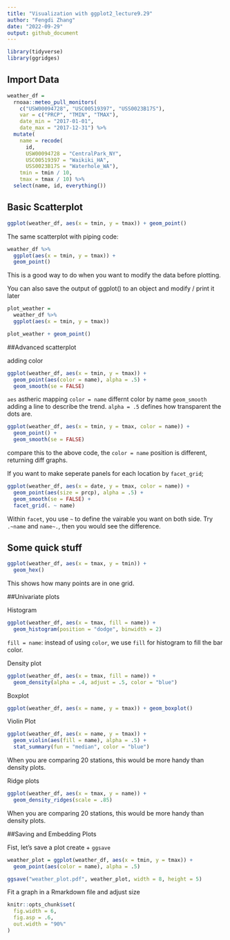```yaml
---
title: "Visualization with ggplot2_lecture9.29"
author: "Fengdi Zhang"
date: "2022-09-29"
output: github_document
---
```


```r
library(tidyverse)
library(ggridges)
```

## Import Data 

```r
weather_df = 
  rnoaa::meteo_pull_monitors(
    c("USW00094728", "USC00519397", "USS0023B17S"),
    var = c("PRCP", "TMIN", "TMAX"), 
    date_min = "2017-01-01",
    date_max = "2017-12-31") %>%
  mutate(
    name = recode(
      id, 
      USW00094728 = "CentralPark_NY", 
      USC00519397 = "Waikiki_HA",
      USS0023B17S = "Waterhole_WA"),
    tmin = tmin / 10,
    tmax = tmax / 10) %>%
  select(name, id, everything())
```

## Basic Scatterplot

```r
ggplot(weather_df, aes(x = tmin, y = tmax)) + geom_point()
```

The same scatterplot with piping code:
```r
weather_df %>%
  ggplot(aes(x = tmin, y = tmax)) + 
  geom_point()
```
This is a good way to do when you want to modify the data before plotting. 

You can also save the output of ggplot() to an object and modify / print it later
```r
plot_weather = 
  weather_df %>%
  ggplot(aes(x = tmin, y = tmax)) 

plot_weather + geom_point()
```


##Advanced scatterplot

adding color
```r
ggplot(weather_df, aes(x = tmin, y = tmax)) + 
  geom_point(aes(color = name), alpha = .5) +
  geom_smooth(se = FALSE)
```
`aes` astheric mapping
`color = name` differnt color by name
`geom_smooth` adding a line to describe the trend. 
`alpha = .5` defines how transparent the dots are. 

```r
ggplot(weather_df, aes(x = tmin, y = tmax, color = name)) + 
  geom_point() +
  geom_smooth(se = FALSE)
```
compare this to the above code, the `color = name` position is different, returning diff graphs. 



If you want to make seperate panels for each location by `facet_grid`;
```r
ggplot(weather_df, aes(x = date, y = tmax, color = name)) + 
  geom_point(aes(size = prcp), alpha = .5) +
  geom_smooth(se = FALSE) + 
  facet_grid(. ~ name)
```
Within `facet`, you use `~` to define the vairable you want on both side. 
Try `.~name` and `name~.`, then you would see the difference. 


## Some quick stuff
```r
ggplot(weather_df, aes(x = tmax, y = tmin)) + 
  geom_hex()
```
This shows how many points are in one grid. 


##Univariate plots

Histogram
```r
ggplot(weather_df, aes(x = tmax, fill = name)) + 
  geom_histogram(position = "dodge", binwidth = 2)
```
`fill = name`: instead of using `color`, we use `fill` for histogram to fill the bar color. 


Density plot
```r
ggplot(weather_df, aes(x = tmax, fill = name)) + 
  geom_density(alpha = .4, adjust = .5, color = "blue")
```


Boxplot
```r
ggplot(weather_df, aes(x = name, y = tmax)) + geom_boxplot()
```


Violin Plot
```r
ggplot(weather_df, aes(x = name, y = tmax)) + 
  geom_violin(aes(fill = name), alpha = .5) + 
  stat_summary(fun = "median", color = "blue")
```
When you are comparing 20 stations, this would be more handy than density plots. 

Ridge plots
```r
ggplot(weather_df, aes(x = tmax, y = name)) + 
  geom_density_ridges(scale = .85)
```
When you are comparing 20 stations, this would be more handy than density plots.


##Saving and Embedding Plots

Fist, let's save a plot
create + `ggsave`
```r
weather_plot = ggplot(weather_df, aes(x = tmin, y = tmax)) + 
  geom_point(aes(color = name), alpha = .5) 

ggsave("weather_plot.pdf", weather_plot, width = 8, height = 5)
```


Fit a graph in a Rmarkdown file and adjust size
```r
knitr::opts_chunk$set(
  fig.width = 6,
  fig.asp = .6,
  out.width = "90%"
)
```

